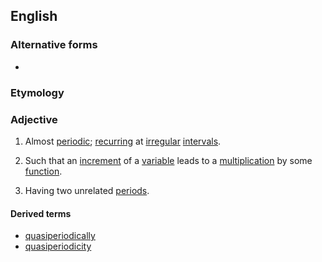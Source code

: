 ==English==
{{wikipedia|quasiperiodic function}}

===Alternative forms===
* {{alt|en|quasi-periodic}}

===Etymology===
{{prefix|en|quasi|periodic}}

===Adjective===
{{en-adj}}

# Almost [[periodic]]; [[recurring]] at [[irregular]] [[interval]]s.
# {{lb|en|mathematics|of a function}} Such that an [[increment]] of a [[variable]] leads to a [[multiplication]] by some [[function]].
# {{lb|en|physics|of an oscillation}} Having two unrelated [[period]]s.

====Derived terms====
* [[quasiperiodically]]
* [[quasiperiodicity]]
